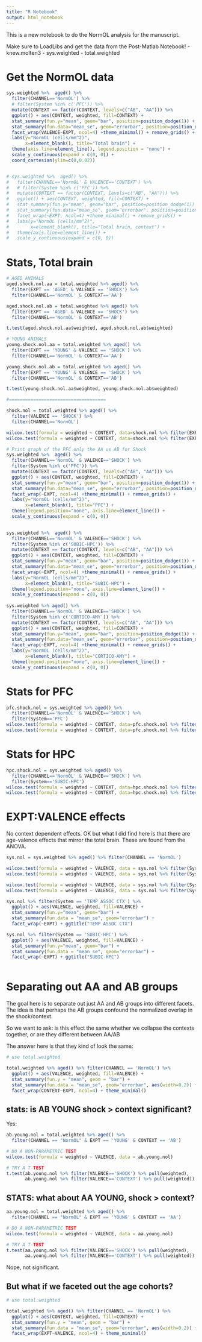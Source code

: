 ```yaml
---
title: "R Notebook"
output: html_notebook
---
```


This is a new notebook to do the NormOL analysis for the manuscript.

Make sure to LoadLibs and get the data from the Post-Matlab Notebook!
- knew.molten3
- sys.weighted
- total.weighted


# Get the NormOL data
```r

sys.weighted %>%  aged() %>%
  filter(CHANNEL=='NormOL') %>%
  # filter(System %in% c('PFC')) %>%
  mutate(CONTEXT == factor(CONTEXT, levels=c("AB", "AA"))) %>%
  ggplot() + aes(CONTEXT, weighted, fill=CONTEXT) + 
  stat_summary(fun.y="mean", geom="bar", position=position_dodge(1)) +
  stat_summary(fun.data="mean_se", geom="errorbar", position=position_dodge(1), aes(width=0.3)) +
  facet_wrap(VALENCE~EXPT, ncol=4) +theme_minimal() + remove_grids() +
  labs(y="NormOL (cells/mm^2)",
       x=element_blank(), title="Total brain") +
  theme(axis.line=element_line(), legend.position = "none") +
  scale_y_continuous(expand = c(0, 0)) +
  coord_cartesian(ylim=c(0,0.02))


# sys.weighted %>%  aged() %>%
#   filter(CHANNEL=='NormOL' & VALENCE=='CONTEXT') %>%
#   # filter(System %in% c('PFC')) %>%
#   mutate(CONTEXT == factor(CONTEXT, levels=c("AB", "AA"))) %>%
#   ggplot() + aes(CONTEXT, weighted, fill=CONTEXT) + 
#   stat_summary(fun.y="mean", geom="bar", position=position_dodge(1)) +
#   stat_summary(fun.data="mean_se", geom="errorbar", position=position_dodge(1), aes(width=0.3)) +
#   facet_wrap(~EXPT, ncol=4) +theme_minimal() + remove_grids() +
#   labs(y="NormOL (cells/mm^2)",
#        x=element_blank(), title="Total brain, context") +
#   theme(axis.line=element_line()) +
#   scale_y_continuous(expand = c(0, 0))
```

# Stats, Total brain
```r
# AGED ANIMALS
aged.shock.nol.aa = total.weighted %>% aged() %>%
  filter(EXPT == 'AGED' & VALENCE == 'SHOCK') %>%
  filter(CHANNEL=='NormOL' & CONTEXT=='AA')

aged.shock.nol.ab = total.weighted %>% aged() %>%
  filter(EXPT == 'AGED' & VALENCE == 'SHOCK') %>%
  filter(CHANNEL=='NormOL' & CONTEXT=='AB')

t.test(aged.shock.nol.aa$weighted, aged.shock.nol.ab$weighted)

# YOUNG ANIMALS
young.shock.nol.aa = total.weighted %>% aged() %>%
  filter(EXPT == 'YOUNG' & VALENCE == 'SHOCK') %>%
  filter(CHANNEL=='NormOL' & CONTEXT=='AA')

young.shock.nol.ab = total.weighted %>% aged() %>%
  filter(EXPT == 'YOUNG' & VALENCE == 'SHOCK') %>%
  filter(CHANNEL=='NormOL' & CONTEXT=='AB')

t.test(young.shock.nol.aa$weighted, young.shock.nol.ab$weighted)

#====================================

shock.nol = total.weighted %>% aged() %>%
  filter(VALENCE == 'SHOCK') %>%
  filter(CHANNEL=='NormOL')

wilcox.test(formula = weighted ~ CONTEXT, data=shock.nol %>% filter(EXPT=='AGED'))
wilcox.test(formula = weighted ~ CONTEXT, data=shock.nol %>% filter(EXPT=='YOUNG'))


```



```r
# Print graph of the PFC only the AA vs AB for Shock
sys.weighted %>%  aged() %>%
  filter(CHANNEL=='NormOL' & VALENCE=='SHOCK') %>%
  filter(System %in% c('PFC')) %>%
  mutate(CONTEXT == factor(CONTEXT, levels=c("AB", "AA"))) %>%
  ggplot() + aes(CONTEXT, weighted, fill=CONTEXT) + 
  stat_summary(fun.y="mean", geom="bar", position=position_dodge(1)) +
  stat_summary(fun.data="mean_se", geom="errorbar", position=position_dodge(1), aes(width=0.3)) +
  facet_wrap(~EXPT, ncol=4) +theme_minimal() + remove_grids() +
  labs(y="NormOL (cells/mm^2)",
       x=element_blank(), title="PFC") +
  theme(legend.position="none", axis.line=element_line()) +
  scale_y_continuous(expand = c(0, 0))
  

sys.weighted %>%  aged() %>%
  filter(CHANNEL=='NormOL' & VALENCE=='SHOCK') %>%
  filter(System %in% c('SUBIC-HPC')) %>%
  mutate(CONTEXT == factor(CONTEXT, levels=c("AB", "AA"))) %>%
  ggplot() + aes(CONTEXT, weighted, fill=CONTEXT) + 
  stat_summary(fun.y="mean", geom="bar", position=position_dodge(1)) +
  stat_summary(fun.data="mean_se", geom="errorbar", position=position_dodge(1), aes(width=0.3)) +
  facet_wrap(~EXPT, ncol=4) +theme_minimal() + remove_grids() +
  labs(y="NormOL (cells/mm^2)",
       x=element_blank(), title="SUBIC-HPC") +
  theme(legend.position="none", axis.line=element_line()) +
  scale_y_continuous(expand = c(0, 0))
  
sys.weighted %>% aged() %>%
  filter(CHANNEL=='NormOL' & VALENCE=='SHOCK') %>%
  filter(System %in% c('CORTICO-AMY')) %>%
  mutate(CONTEXT == factor(CONTEXT, levels=c("AB", "AA"))) %>%
  ggplot() + aes(CONTEXT, weighted, fill=CONTEXT) + 
  stat_summary(fun.y="mean", geom="bar", position=position_dodge(1)) +
  stat_summary(fun.data="mean_se", geom="errorbar", position=position_dodge(1), aes(width=0.3)) +
  facet_wrap(~EXPT, ncol=4) +theme_minimal() + remove_grids() +
  labs(y="NormOL (cells/mm^2)",
       x=element_blank(), title="CORTICO-AMY") +
  theme(legend.position="none", axis.line=element_line()) +
  scale_y_continuous(expand = c(0, 0))
```

# Stats for PFC
```r

pfc.shock.nol = sys.weighted %>% aged() %>%
  filter(CHANNEL=='NormOL' & VALENCE=='SHOCK') %>%
  filter(System=='PFC') 
wilcox.test(formula = weighted ~ CONTEXT, data=pfc.shock.nol %>% filter(EXPT=='YOUNG'))
wilcox.test(formula = weighted ~ CONTEXT, data=pfc.shock.nol %>% filter(EXPT=='AGED'))

```


# Stats for HPC
```r
hpc.shock.nol = sys.weighted %>% aged() %>%
  filter(CHANNEL=='NormOL' & VALENCE=='SHOCK') %>%
  filter(System=='SUBIC-HPC') 
wilcox.test(formula = weighted ~ CONTEXT, data=hpc.shock.nol %>% filter(EXPT=='YOUNG'))
wilcox.test(formula = weighted ~ CONTEXT, data=hpc.shock.nol %>% filter(EXPT=='AGED'))

```


# EXPT:VALENCE effects
No context dependent effects. OK but what I did find here is that there are age-valence effects that mirror the total brain. These are found from the ANOVA. 

```r

sys.nol = sys.weighted %>% aged() %>% filter(CHANNEL == 'NormOL')

wilcox.test(formula = weighted ~ VALENCE, data = sys.nol %>% filter(System == 'SUBIC-HPC' & EXPT == 'YOUNG'))
wilcox.test(formula = weighted ~ VALENCE, data = sys.nol %>% filter(System == 'SUBIC-HPC' & EXPT == 'AGED'))

wilcox.test(formula = weighted ~ VALENCE, data = sys.nol %>% filter(System == 'TEMP ASSOC CTX' & EXPT == 'YOUNG'))
wilcox.test(formula = weighted ~ VALENCE, data = sys.nol %>% filter(System == 'TEMP ASSOC CTX' & EXPT == 'AGED'))

```

```r
sys.nol %>% filter(System == 'TEMP ASSOC CTX') %>%
  ggplot() + aes(VALENCE, weighted, fill=VALENCE) +
  stat_summary(fun.y="mean", geom="bar") +
  stat_summary(fun.data = "mean_se", geom="errorbar") + 
  facet_wrap(~EXPT) + ggtitle("TEMP ASSOC CTX")

sys.nol %>% filter(System == 'SUBIC-HPC') %>%
  ggplot() + aes(VALENCE, weighted, fill=VALENCE) +
  stat_summary(fun.y="mean", geom="bar") +
  stat_summary(fun.data = "mean_se", geom="errorbar") + 
  facet_wrap(~EXPT) + ggtitle("SUBIC-HPC")
  
```

# Separating out AA and AB groups

The goal here is to separate out just AA and AB groups into different facets. The idea is that perhaps the AB groups confound the normalized overlap in the shock/context. 

So we want to ask: is this effect the same whether we collapse the contexts together, or are they different between AA/AB

The answer here is that they kind of look the same: 


```r

# use total.weighted

total.weighted %>% aged() %>% filter(CHANNEL == 'NormOL') %>%
  ggplot() + aes(VALENCE, weighted, fill=VALENCE) +
  stat_summary(fun.y = "mean", geom = "bar") +
  stat_summary(fun.data = "mean_se", geom="errorbar", aes(width=0.2)) +
  facet_wrap(CONTEXT~EXPT, ncol=4) + theme_minimal()

```

## stats: is AB YOUNG shock > context significant?
Yes:

```r
ab.young.nol = total.weighted %>% aged() %>% 
  filter(CHANNEL == "NormOL" & EXPT == 'YOUNG' & CONTEXT == 'AB')

# DO A NON-PARAMETRIC TEST
wilcox.test(formula = weighted ~ VALENCE, data = ab.young.nol)

# TRY A T-TEST
t.test(ab.young.nol %>% filter(VALENCE=='SHOCK') %>% pull(weighted),
       ab.young.nol %>% filter(VALENCE=='CONTEXT') %>% pull(weighted))
```


## STATS: what about AA YOUNG, shock > context?

```r
aa.young.nol = total.weighted %>% aged() %>% 
  filter(CHANNEL == "NormOL" & EXPT == 'YOUNG' & CONTEXT == 'AA')

# DO A NON-PARAMETRIC TEST
wilcox.test(formula = weighted ~ VALENCE, data = aa.young.nol)

# TRY A T-TEST
t.test(aa.young.nol %>% filter(VALENCE=='SHOCK') %>% pull(weighted),
       aa.young.nol %>% filter(VALENCE=='CONTEXT') %>% pull(weighted))
```
Nope, not significant. 


## But what if we faceted out the age cohorts?

```r

# use total.weighted

total.weighted %>% aged() %>% filter(CHANNEL == 'NormOL') %>%
  ggplot() + aes(CONTEXT, weighted, fill=CONTEXT) +
  stat_summary(fun.y = "mean", geom = "bar") +
  stat_summary(fun.data = "mean_se", geom="errorbar", aes(width=0.2)) +
  facet_wrap(EXPT~VALENCE, ncol=4) + theme_minimal()

```

